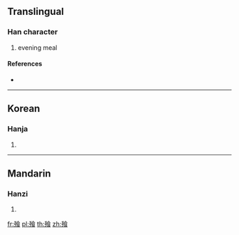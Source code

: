 {{character info/new}}
==Translingual==

===Han character===
{{Han char|rn=184|rad=食|as=04|sn=13|four=|canj=MNOIV}}

# evening meal

====References====
* {{Han ref|kx=1417.290|dkj=44072|dj=1942.060|hdz=74443.100|uh=98F1|ud=39153}}

----

==Korean==

===Hanja===
{{ko-hanja|hangeul=손|eumhun=|rv=son|mr=son|y=son}}

# {{defn|lang=ko|sort=食04}}

----

==Mandarin==

===Hanzi===
{{cmn-hanzi|pin=[[sūn]] ([[sun1]])|wg=sun<sup>1</sup>}}

# {{defn|lang=cmn|sort=食04}}

[[fr:飱]]
[[pl:飱]]
[[th:飱]]
[[zh:飱]]